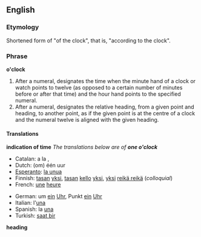 ==English==
===Etymology===
Shortened form of "of the clock", that is, "according to the clock".

===Phrase===
'''o'clock'''

#After a numeral, designates the time when the minute hand of a clock or watch points to twelve (as opposed to a certain number of minutes before or after that time) and the hour hand points to the specified numeral.
#After a numeral, designates the relative heading, from a given point and heading, to another point, as if the given point is at the centre of a clock and the numeral twelve is aligned with the given heading.

====Translations====
'''indication of time'''
''The translations below are of '''one o'clock'''''

{{top}}
*Catalan: a la {{Ü|ca|una}}, {{Ü|ca|a la una en punt}}
*Dutch: (om) één uur
*[[Esperanto]]: [[la unua]]
*Finnish: [[tasan]] [[yksi]], [[tasan]] [[kello]] [[yksi]], [[yksi]] [[reikä reikä]] (''colloquial'')
*French: [[une]] [[heure]]
{{mid}}
*German: um [[ein]] [[Uhr]], Punkt [[ein]] [[Uhr]]
*Italian: l'[[una#Italian|una]]
*Spanish: la [[una#Spanish|una]]
*Turkish: [[saat bir]]
{{bottom}}

'''heading'''
{{top}}
{{mid}}
{{bottom}}